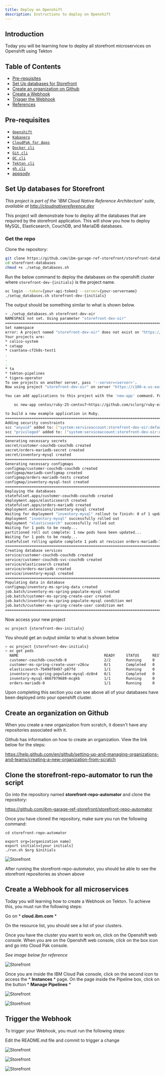 ```yaml
---
title: Deploy on Openshift
description: Instructions to deploy on Openshift
---
```


## Introduction
Today you will be learning how to deploy all storefront microservices on Openshift using Tekton

## Table of Contents
  * [Pre-requisites](#pre-requisites)
  * [Set Up databases for Storefront](#set-up-databases-for-storefront)
  * [Create an organization on Github](#create-an-organization-on-github)
  * [Create a Webhook](#create-a-webhook-for-all-microservices)
  * [Trigger the Webhook](#trigger-the-webhook)
  * [References](#references)

## Pre-requisites 

+ [`Openshift`](https://docs.openshift.com/container-platform/4.3/welcome/index.html)
+ [`Kabanero`](https://kabanero.io/)
+ [`CloudPak for Apps`](https://www.ibm.com/cloud/cloud-pak-for-applications)
+ [`Docker cli`](https://docs.docker.com/docker-for-mac/install/)
+ [`Git cli`](https://git-scm.com/downloads)
+ [`OC cli`](https://docs.openshift.com/container-platform/4.3/welcome/index.html)
+ [`Tekton cli`](https://github.com/tektoncd/cli)
+ [`gh cli`](https://cli.github.com/)
+ [appsody](https://appsody.dev/docs/getting-started/installation)


## Set Up databases for Storefront

*This project is part of the 'IBM Cloud Native Reference Architecture' suite, available at
http://cloudnativereference.dev*

This project will demonstrate how to deploy all the databases that are required by the storefront application. This will show you how to deploy MySQL, Elasticsearch, CouchDB, and MariaDB databases.

### Get the repo

Clone the repository:

```bash
git clone https://github.com/ibm-garage-ref-storefront/storefront-databases.git
cd storefront-databases
chmod +x ./setup_databases.sh
```

Run the below command to deploy the databases on the openshift cluster where `storefront-dev-{initials}` is the project name.

```bash
oc login --token={your-api-token} --server={your-servername}
./setup_databases.sh storefront-dev-{initials}
```

The output should be something similar to what is shown below.
```bash
> ./setup_databases.sh storefront-dev-oir
NAMESPACE not set. Using parameter "storefront-dev-oir"
=========================================================================
Set namespace
error: A project named "storefront-dev-oir" does not exist on "https://c100-e.us-east.containers.cloud.ibm.com:30077".
Your projects are:
* calico-system
* catapp
* csantana-cf2k8s-test1
.
.
.
* ta
* tekton-pipelines
* tigera-operator
To see projects on another server, pass '--server=<server>'.
Now using project "storefront-dev-oir" on server "https://c100-e.us-east.containers.cloud.ibm.com:30077".

You can add applications to this project with the 'new-app' command. For example, try:

    oc new-app centos/ruby-25-centos7~https://github.com/sclorg/ruby-ex.git

to build a new example application in Ruby.
=========================================================================
Adding security constraints
scc "anyuid" added to: ["system:serviceaccount:storefront-dev-oir:default"]
scc "privileged" added to: ["system:serviceaccount:storefront-dev-oir:default"]
=========================================================================
Generating necessary secrets
secret/customer-couchdb-couchdb created
secret/orders-mariadb-secret created
secret/inventory-mysql created
=========================================================================
Generating necessary configmaps
configmap/customer-couchdb-couchdb created
configmap/mariadb-configmap created
configmap/orders-mariadb-tests created
configmap/inventory-mysql-test created
=========================================================================
Deploying the databases
statefulset.apps/customer-couchdb-couchdb created
deployment.apps/elasticsearch created
statefulset.apps/orders-mariadb created
deployment.extensions/inventory-mysql created
Waiting for deployment "inventory-mysql" rollout to finish: 0 of 1 updated replicas are available...
deployment "inventory-mysql" successfully rolled out
deployment "elasticsearch" successfully rolled out
Waiting for 1 pods to be ready...
partitioned roll out complete: 1 new pods have been updated...
Waiting for 1 pods to be ready...
statefulset rolling update complete 1 pods at revision orders-mariadb-77b894447...
=========================================================================
Creating database services
service/customer-couchdb-couchdb created
service/customer-couchdb-svc-couchdb created
service/elasticsearch created
service/orders-mariadb created
service/inventory-mysql created
=========================================================================
Populating data in database
configmap/inventory-ms-spring-data created
job.batch/inventory-ms-spring-populate-mysql created
job.batch/customer-ms-spring-create-user created
job.batch/inventory-ms-spring-populate-mysql condition met
job.batch/customer-ms-spring-create-user condition met
=========================================================================
```

Now access your new project 
```
oc project {storefront-dev-initials}
```
You should get an output similar to what is shown below

```bash
> oc project {storefront-dev-initials}
> oc get pods
  NAME                                       READY     STATUS      RESTARTS   AGE
  customer-couchdb-couchdb-0                 2/2       Running     0          5m55s
  customer-ms-spring-create-user-v26cw       0/1       Completed   0          5m1s
  elasticsearch-7b49df8497-p87fd             1/1       Running     0          5m55s
  inventory-ms-spring-populate-mysql-dz8n4   0/1       Completed   0          5m2s
  inventory-mysql-8667979689-mcgkb           1/1       Running     0          5m54s
  orders-mariadb-0                           1/1       Running     0          5m55s
```
Upon completing this section you can see above all of your databases have been deployed onto your openshift cluster.

## Create an organization on Github

When you create a new organization from scratch, it doesn't have any repositories associated with it.

Github has information on how to create an organization. View the link below for the steps:

https://help.github.com/en/github/setting-up-and-managing-organizations-and-teams/creating-a-new-organization-from-scratch
## Clone the storefront-repo-automator to run the script  

Go into the repository named **storefront-repo-automator** and clone the repository: 

https://github.com/ibm-garage-ref-storefront/storefront-repo-automator

Once you have cloned the repository, make sure you run the following command: 

``` shell
cd storefront-repo-automator
```

```shell
export org=[organization name]
export initials=[your initials]
./run.sh $org $initials
```
![Storefront](../../images/storefront-org.png)

After running the storefront-repo-automator, you should be able to see the storefront repositories as shown above
## Create a Webhook for all microservices
Today you will learning how to create a Webhook on Tekton. To achieve this, you must run the following steps:

Go on * **cloud.ibm.com** *

On the resource list, you should see a list of your clusters.

Once you have the cluster you want to work on, click on the Openshift web console. When you are on the Openshift web console, click on the box icon and go into Cloud Pak console. 

*See image below for reference*

![Storefront](../../images/creating-webhook-step1.png) 

Once you are inside the IBM Cloud Pak console, click on the second icon to access the * **Instances** * page. On the page inside the Pipeline box, click on the button * **Manage Pipelines** *



![Storefront](../../images/creating-webhook-step2.png)

![Storefront](../../images/creating-webhook-step3.png)




## Trigger the Webhook
To trigger your Webhook, you must run the following steps:

Edit the README.md file and commit to trigger a change

![Storefront](../../images/creating-webhook-step6.png)

![Storefront](../../images/creating-webhook-step4.png)

![Storefront](../../images/creating-webhook-step5.png)